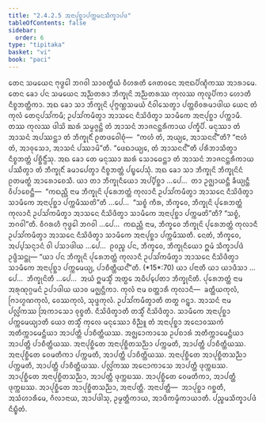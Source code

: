 ```yaml
---
title: "2.4.2.5 ᩋᨶᩣᨸᩩᨧ᩠ᨨᩣᨸᨠ᩠ᨠᨾᨶᩈᩥᨠ᩠ᨡᩣᨸᨴ"
tableOfContents: false
sidebar:
  order: 6
type: "tipitaka"
basket: "vi"
book: "paci"
---
```



<DynamicBreadcrumb />

<Division number="854" book="paci">

<Paragraph number="2721" book="paci">
ᨲᩮᨶ ᩈᨾᨿᩮᨶ ᨻᩩᨴ᩠ᨵᩮᩤ ᨽᨣᩅᩤ ᩈᩣᩅᨲ᩠ᨳᩥᨿᩴ ᩅᩥᩉᩁᨲᩥ ᨩᩮᨲᩅᨶᩮ ᩋᨶᩣᨳᨸᩥᨱ᩠ᨯᩥᨠᩔ ᩋᩣᩁᩣᨾᩮ. ᨲᩮᨶ ᨡᩮᩣ ᨸᨶ ᩈᨾᨿᩮᨶ ᩋᨬ᩠ᨬᨲᩁᩣ ᨽᩥᨠ᩠ᨡᩩᨶᩦ ᩋᨬ᩠ᨬᨲᩁᩔ ᨠᩩᩃᩔ ᨠᩩᩃᩪᨸᩥᨠᩣ ᩉᩮᩣᨲᩥ ᨶᩥᨧ᩠ᨧᨽᨲ᩠ᨲᩥᨠᩣ. ᩋᨳ ᨡᩮᩣ ᩈᩣ ᨽᩥᨠ᩠ᨡᩩᨶᩦ ᨸᩩᨻ᩠ᨻᨱ᩠ᩉᩈᨾᨿᩴ ᨶᩥᩅᩤᩈᩮᨲ᩠ᩅᩣ ᨸᨲ᩠ᨲᨧᩦᩅᩁᨾᩣᨴᩤᨿ ᨿᩮᨶ ᨲᩴ ᨠᩩᩃᩴ ᨲᩮᨶᩩᨸᩈᩘᨠᨾᩥ; ᩏᨸᩈᩘᨠᨾᩥᨲ᩠ᩅᩣ ᩋᩣᩈᨶᩮ ᨶᩥᩈᩦᨴᩥᨲ᩠ᩅᩣ ᩈᩣᨾᩥᨠᩮ ᩋᨶᩣᨸᩩᨧ᩠ᨨᩣ ᨸᨠ᩠ᨠᩣᨾᩥ. ᨲᩔ ᨠᩩᩃᩔ ᨴᩤᩈᩦ ᨥᩁᩴ ᩈᨾ᩠ᨾᨩ᩠ᨩᨶ᩠ᨲᩦ ᨲᩴ ᩋᩣᩈᨶᩴ ᨽᩣᨩᨶᨶ᩠ᨲᩁᩥᨠᩣᨿ ᨸᨠ᩠ᨡᩥᨸᩥ. ᨾᨶᩩᩔᩣ ᨲᩴ ᩋᩣᩈᨶᩴ ᩋᨸᩔᨶ᩠ᨲᩣ ᨲᩴ ᨽᩥᨠ᩠ᨡᩩᨶᩥᩴ ᩑᨲᨴᩅᩮᩤᨧᩩᩴ—  “ᨠᩉᩴ ᨲᩴ, ᩋᨿ᩠ᨿᩮ, ᩋᩣᩈᨶᨶ᩺”ᨲᩥ? “ᨶᩣᩉᩴ ᨲᩴ, ᩋᩣᩅᩩᩈᩮᩣ, ᩋᩣᩈᨶᩴ ᨸᩔᩣᨾᩦ”ᨲᩥ. “ᨴᩮᨳᩣᨿ᩠ᨿᩮ, ᨲᩴ ᩋᩣᩈᨶᨶ᩺”ᨲᩥ ᨸᩁᩥᨽᩣᩈᩥᨲ᩠ᩅᩣ ᨶᩥᨧ᩠ᨧᨽᨲ᩠ᨲᩴ ᨸᨧ᩠ᨨᩥᨶ᩠ᨴᩥᩴᩈᩩ. ᩋᨳ ᨡᩮᩣ ᨲᩮ ᨾᨶᩩᩔᩣ ᨥᩁᩴ ᩈᩮᩣᨵᩮᨶ᩠ᨲᩣ ᨲᩴ ᩋᩣᩈᨶᩴ ᨽᩣᨩᨶᨶ᩠ᨲᩁᩥᨠᩣᨿ ᨸᩔᩥᨲ᩠ᩅᩣ ᨲᩴ ᨽᩥᨠ᩠ᨡᩩᨶᩥᩴ ᨡᨾᩣᨸᩮᨲ᩠ᩅᩣ ᨶᩥᨧ᩠ᨧᨽᨲ᩠ᨲᩴ ᨸᨭ᩠ᨮᨸᩮᩈᩩᩴ.
</Paragraph>

<Paragraph number="2722" book="paci">
ᩋᨳ ᨡᩮᩣ ᩈᩣ ᨽᩥᨠ᩠ᨡᩩᨶᩦ ᨽᩥᨠ᩠ᨡᩩᨶᩦᨶᩴ ᩑᨲᨾᨲ᩠ᨳᩴ ᩋᩣᩁᩮᩣᨧᩮᩈᩥ. ᨿᩣ ᨲᩣ ᨽᩥᨠ᩠ᨡᩩᨶᩥᨿᩮᩣ ᩋᨸ᩠ᨸᩥᨧ᩠ᨨᩣ …ᨸᩮ…  ᨲᩣ ᩏᨩ᩠ᨫᩣᨿᨶ᩠ᨲᩥ ᨡᩥᨿ᩠ᨿᨶ᩠ᨲᩥ ᩅᩥᨸᩣᨧᩮᨶ᩠ᨲᩥ—  “ᨠᨳᨬ᩠ᩉᩥ ᨶᩣᨾ ᨽᩥᨠ᩠ᨡᩩᨶᩦ ᨸᩩᩁᩮᨽᨲ᩠ᨲᩴ ᨠᩩᩃᩣᨶᩥ ᩏᨸᩈᩘᨠᨾᩥᨲ᩠ᩅᩣ ᩋᩣᩈᨶᩮ ᨶᩥᩈᩦᨴᩥᨲ᩠ᩅᩣ ᩈᩣᨾᩥᨠᩮ ᩋᨶᩣᨸᩩᨧ᩠ᨨᩣ ᨸᨠ᩠ᨠᨾᩥᩔᨲᩦ”ᨲᩥ …ᨸᩮ…  “ᩈᨧ᩠ᨧᩴ ᨠᩥᩁ, ᨽᩥᨠ᩠ᨡᩅᩮ, ᨽᩥᨠ᩠ᨡᩩᨶᩦ ᨸᩩᩁᩮᨽᨲ᩠ᨲᩴ ᨠᩩᩃᩣᨶᩥ ᩏᨸᩈᩘᨠᨾᩥᨲ᩠ᩅᩣ ᩋᩣᩈᨶᩮ ᨶᩥᩈᩦᨴᩥᨲ᩠ᩅᩣ ᩈᩣᨾᩥᨠᩮ ᩋᨶᩣᨸᩩᨧ᩠ᨨᩣ ᨸᨠ᩠ᨠᨾᨲᩦ”ᨲᩥ? “ᩈᨧ᩠ᨧᩴ, ᨽᨣᩅᩤ”ᨲᩥ. ᩅᩥᨣᩁᩉᩥ ᨻᩩᨴ᩠ᨵᩮᩤ ᨽᨣᩅᩤ …ᨸᩮ…  ᨠᨳᨬ᩠ᩉᩥ ᨶᩣᨾ, ᨽᩥᨠ᩠ᨡᩅᩮ ᨽᩥᨠ᩠ᨡᩩᨶᩦ ᨸᩩᩁᩮᨽᨲ᩠ᨲᩴ ᨠᩩᩃᩣᨶᩥ ᩏᨸᩈᩘᨠᨾᩥᨲ᩠ᩅᩣ ᩋᩣᩈᨶᩮ ᨶᩥᩈᩦᨴᩥᨲ᩠ᩅᩣ ᩈᩣᨾᩥᨠᩮ ᩋᨶᩣᨸᩩᨧ᩠ᨨᩣ ᨸᨠ᩠ᨠᨾᩥᩔᨲᩥ. ᨶᩮᨲᩴ, ᨽᩥᨠ᩠ᨡᩅᩮ, ᩋᨸ᩠ᨸᩈᨶ᩠ᨶᩣᨶᩴ ᩅᩤ ᨸᩈᩣᨴᩤᨿ …ᨸᩮ…  ᩑᩅᨬ᩠ᨧ ᨸᨶ, ᨽᩥᨠ᩠ᨡᩅᩮ, ᨽᩥᨠ᩠ᨡᩩᨶᩥᨿᩮᩣ ᩍᨾᩴ ᩈᩥᨠ᩠ᨡᩣᨸᨴᩴ ᩏᨴ᩠ᨴᩥᩈᨶ᩠ᨲᩩ—
</Paragraph>

</Division>
<Division number="855" book="paci">

<Paragraph number="2723" book="paci">
<Emphasis>“ᨿᩣ ᨸᨶ ᨽᩥᨠ᩠ᨡᩩᨶᩦ ᨸᩩᩁᩮᨽᨲ᩠ᨲᩴ ᨠᩩᩃᩣᨶᩥ ᩏᨸᩈᩘᨠᨾᩥᨲ᩠ᩅᩣ ᩋᩣᩈᨶᩮ ᨶᩥᩈᩦᨴᩥᨲ᩠ᩅᩣ ᩈᩣᨾᩥᨠᩮ ᩋᨶᩣᨸᩩᨧ᩠ᨨᩣ ᨸᨠ᩠ᨠᨾᩮᨿ᩠ᨿ, ᨸᩣᨧᩥᨲ᩠ᨲᩥᨿᨶ᩺”</Emphasis>ᨲᩥ. (*15*:<Emphasis>70</Emphasis>)
</Paragraph>

</Division>
<Division number="856" book="paci">

<Paragraph number="2724" book="paci">
<Emphasis>ᨿᩣ ᨸᨶᩣ</Emphasis>ᨲᩥ ᨿᩣ ᨿᩣᨴᩥᩈᩣ …ᨸᩮ…  <Emphasis>ᨽᩥᨠ᩠ᨡᩩᨶᩦ</Emphasis>ᨲᩥ …ᨸᩮ…  ᩋᨿᩴ ᩍᨾᩈ᩠ᨾᩥᩴ ᩋᨲ᩠ᨳᩮ ᩋᨵᩥᨸ᩠ᨸᩮᨲᩣ ᨽᩥᨠ᩠ᨡᩩᨶᩦᨲᩥ.
</Paragraph>

<Paragraph number="2725" book="paci">
<Emphasis>ᨸᩩᩁᩮᨽᨲ᩠ᨲᩴ</Emphasis> ᨶᩣᨾ ᩋᩁᩩᨱᩩᨣ᩠ᨣᨾᨶᩴ ᩏᨸᩣᨴᩤᨿ ᨿᩣᩅ ᨾᨩ᩠ᨫᨶ᩠ᩉᩥᨠᩣ.
</Paragraph>

<Paragraph number="2726" book="paci">
<Emphasis>ᨠᩩᩃᩴ</Emphasis> ᨶᩣᨾ ᨧᨲ᩠ᨲᩣᩁᩥ ᨠᩩᩃᩣᨶᩥ—  ᨡᨲ᩠ᨲᩥᨿᨠᩩᩃᩴ, ᨻᩕᩣᩉ᩠ᨾᨱᨠᩩᩃᩴ, ᩅᩮᩔᨠᩩᩃᩴ, ᩈᩩᨴ᩠ᨴᨠᩩᩃᩴ. <Emphasis>ᩏᨸᩈᩘᨠᨾᩥᨲ᩠ᩅᩣ</Emphasis>ᨲᩥ ᨲᨲ᩠ᨳ ᨣᨶ᩠ᨲ᩠ᩅᩣ.
</Paragraph>

<Paragraph number="2727" book="paci">
<Emphasis>ᩋᩣᩈᨶᩴ</Emphasis> ᨶᩣᨾ ᨸᩃᩖᩘᨠᩔ ᩒᨠᩣᩈᩮᩣ ᩅᩩᨧ᩠ᨧᨲᩥ. <Emphasis>ᨶᩥᩈᩦᨴᩥᨲ᩠ᩅᩣ</Emphasis>ᨲᩥ ᨲᩈ᩠ᨾᩥᩴ ᨶᩥᩈᩦᨴᩥᨲ᩠ᩅᩣ.
</Paragraph>

<Paragraph number="2728" book="paci">
<Emphasis>ᩈᩣᨾᩥᨠᩮ ᩋᨶᩣᨸᩩᨧ᩠ᨨᩣ ᨸᨠ᩠ᨠᨾᩮᨿ᩠ᨿᩣ</Emphasis>ᨲᩥ ᨿᩮᩣ ᨲᩈ᩠ᨾᩥᩴ ᨠᩩᩃᩮ ᨾᨶᩩᩔᩮᩣ ᩅᩥᨬ᩠ᨬᩪ ᨲᩴ ᩋᨶᩣᨸᩩᨧ᩠ᨨᩣ ᩋᨶᩮᩣᩅᩔᨠᩴ ᩋᨲᩥᨠ᩠ᨠᩣᨾᩮᨶ᩠ᨲᩥᨿᩣ ᩋᩣᨸᨲ᩠ᨲᩥ ᨸᩣᨧᩥᨲ᩠ᨲᩥᨿᩔ. ᩋᨩ᩠ᨫᩮᩣᨠᩣᩈᩮ ᩏᨸᨧᩣᩁᩴ ᩋᨲᩥᨠ᩠ᨠᩣᨾᩮᨶ᩠ᨲᩥᨿᩣ ᩋᩣᨸᨲ᩠ᨲᩥ ᨸᩣᨧᩥᨲ᩠ᨲᩥᨿᩔ.
</Paragraph>

</Division>
<Division number="857" book="paci">

<Paragraph number="2729" book="paci">
ᩋᨶᩣᨸᩩᨧ᩠ᨨᩥᨲᩮ ᩋᨶᩣᨸᩩᨧ᩠ᨨᩥᨲᩈᨬ᩠ᨬᩣ ᨸᨠ᩠ᨠᨾᨲᩥ, ᩋᩣᨸᨲ᩠ᨲᩥ ᨸᩣᨧᩥᨲ᩠ᨲᩥᨿᩔ. ᩋᨶᩣᨸᩩᨧ᩠ᨨᩥᨲᩮ ᩅᩮᨾᨲᩥᨠᩣ ᨸᨠ᩠ᨠᨾᨲᩥ, ᩋᩣᨸᨲ᩠ᨲᩥ ᨸᩣᨧᩥᨲ᩠ᨲᩥᨿᩔ. ᩋᨶᩣᨸᩩᨧ᩠ᨨᩥᨲᩮ ᩋᩣᨸᩩᨧ᩠ᨨᩥᨲᩈᨬ᩠ᨬᩣ ᨸᨠ᩠ᨠᨾᨲᩥ, ᩋᩣᨸᨲ᩠ᨲᩥ ᨸᩣᨧᩥᨲ᩠ᨲᩥᨿᩔ.
</Paragraph>

<Paragraph number="2730" book="paci">
ᨸᩃᩖᩘᨠᩔ ᩋᨶᩮᩣᨠᩣᩈᩮ ᩋᩣᨸᨲ᩠ᨲᩥ ᨴᩩᨠ᩠ᨠᨭᩔ. ᩋᩣᨸᩩᨧ᩠ᨨᩥᨲᩮ ᩋᨶᩣᨸᩩᨧ᩠ᨨᩥᨲᩈᨬ᩠ᨬᩣ, ᩋᩣᨸᨲ᩠ᨲᩥ ᨴᩩᨠ᩠ᨠᨭᩔ. ᩋᩣᨸᩩᨧ᩠ᨨᩥᨲᩮ ᩅᩮᨾᨲᩥᨠᩣ, ᩋᩣᨸᨲ᩠ᨲᩥ ᨴᩩᨠ᩠ᨠᨭᩔ. ᩋᩣᨸᩩᨧ᩠ᨨᩥᨲᩮ ᩋᩣᨸᩩᨧ᩠ᨨᩥᨲᩈᨬ᩠ᨬᩣ, ᩋᨶᩣᨸᨲ᩠ᨲᩥ.
</Paragraph>

</Division>
<Division number="858" book="paci">

<Paragraph number="2731" book="paci">
ᩋᨶᩣᨸᨲ᩠ᨲᩥ—  ᩋᩣᨸᩩᨧ᩠ᨨᩣ ᨣᨧ᩠ᨨᨲᩥ, ᩋᩈᩴᩉᩣᩁᩥᨾᩮ, ᨣᩥᩃᩣᨶᩣᨿ, ᩋᩣᨸᨴᩤᩈᩩ, ᩏᨾ᩠ᨾᨲ᩠ᨲᩥᨠᩣᨿ, ᩋᩣᨴᩥᨠᨾ᩠ᨾᩥᨠᩣᨿᩣᨲᩥ.

</Paragraph>
</Division>

<Paragraph number="2732" type="center" book="paci">
ᨸᨬ᩠ᨧᨾᩈᩥᨠ᩠ᨡᩣᨸᨴᩴ ᨶᩥᨭ᩠ᨮᩥᨲᩴ.
</Paragraph>